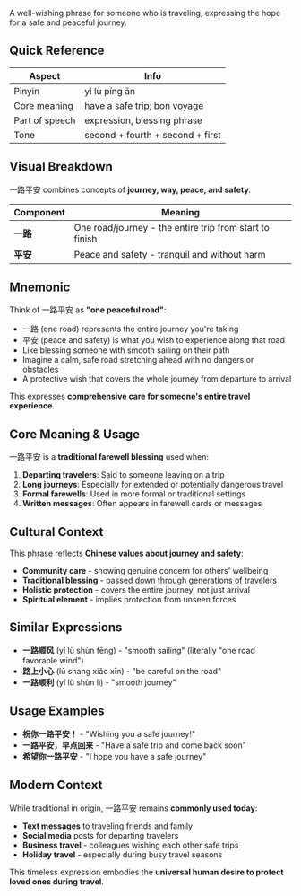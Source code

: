 A well-wishing phrase for someone who is traveling, expressing the hope for a safe and peaceful
journey.

## Quick Reference

| Aspect         | Info                             |
| -------------- | -------------------------------- |
| Pinyin         | yí lù píng ān                    |
| Core meaning   | have a safe trip; bon voyage     |
| Part of speech | expression, blessing phrase      |
| Tone           | second + fourth + second + first |

## Visual Breakdown

一路平安 combines concepts of **journey, way, peace, and safety**.

| Component | Meaning                                                 |
| --------- | ------------------------------------------------------- |
| **一路**  | One road/journey - the entire trip from start to finish |
| **平安**  | Peace and safety - tranquil and without harm            |

## Mnemonic

Think of 一路平安 as **"one peaceful road"**:

- 一路 (one road) represents the entire journey you're taking
- 平安 (peace and safety) is what you wish to experience along that road
- Like blessing someone with smooth sailing on their path
- Imagine a calm, safe road stretching ahead with no dangers or obstacles
- A protective wish that covers the whole journey from departure to arrival

This expresses **comprehensive care for someone's entire travel experience**.

## Core Meaning & Usage

一路平安 is a **traditional farewell blessing** used when:

1. **Departing travelers**: Said to someone leaving on a trip
2. **Long journeys**: Especially for extended or potentially dangerous travel
3. **Formal farewells**: Used in more formal or traditional settings
4. **Written messages**: Often appears in farewell cards or messages

## Cultural Context

This phrase reflects **Chinese values about journey and safety**:

- **Community care** - showing genuine concern for others' wellbeing
- **Traditional blessing** - passed down through generations of travelers
- **Holistic protection** - covers the entire journey, not just arrival
- **Spiritual element** - implies protection from unseen forces

## Similar Expressions

- **一路顺风** (yí lù shùn fēng) - "smooth sailing" (literally "one road favorable wind")
- **路上小心** (lù shang xiǎo xīn) - "be careful on the road"
- **一路顺利** (yí lù shùn lì) - "smooth journey"

## Usage Examples

- **祝你一路平安！** - "Wishing you a safe journey!"
- **一路平安，早点回来** - "Have a safe trip and come back soon"
- **希望你一路平安** - "I hope you have a safe journey"

## Modern Context

While traditional in origin, 一路平安 remains **commonly used today**:

- **Text messages** to traveling friends and family
- **Social media** posts for departing travelers
- **Business travel** - colleagues wishing each other safe trips
- **Holiday travel** - especially during busy travel seasons

This timeless expression embodies the **universal human desire to protect loved ones during
travel**.
